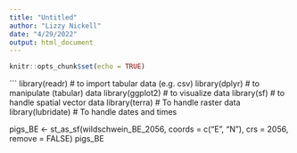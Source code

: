 ```yaml
---
title: "Untitled"
author: "Lizzy Nickell"
date: "4/29/2022"
output: html_document
---
```


```r
knitr::opts_chunk$set(echo = TRUE)
```

```
library(readr)        # to import tabular data (e.g. csv)
library(dplyr)        # to manipulate (tabular) data
library(ggplot2)      # to visualize data
library(sf)           # to handle spatial vector data
library(terra)        # To handle raster data
library(lubridate)    # To handle dates and times

pigs_BE <- st_as_sf(wildschwein_BE_2056, coords = c("E", "N"), crs = 2056, remove = FALSE)
pigs_BE

